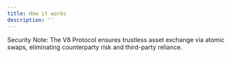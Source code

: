 ```yaml
---
title: How it works
description: ''
---
```



<HowItWorksSnippet />

<Note>
  Security Note: The V8 Protocol ensures trustless asset exchange via atomic swaps, eliminating counterparty risk and third-party reliance.
</Note>